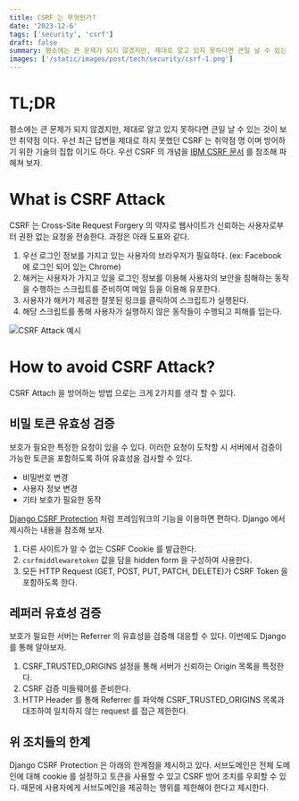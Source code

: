 ```yaml
---
title: CSRF 는 무엇인가?
date: '2023-12-6'
tags: ['security', 'csrf']
draft: false
summary: 평소에는 큰 문제가 되지 않겠지만, 제대로 알고 있지 못하다면 큰일 날 수 있는 것이 보안 취약점 이다. 우선 최근 답변을 제대로 하지 못했던 CSRF 는 취약점 명 이며 방어하기 위한 기술의 집합 이기도 하다. 우선 CSRF 의 개념을 IBM CSRF 문서를 참조해 파헤쳐 보자.
images: ['/static/images/post/tech/security/csrf-1.png']
---
```


# TL;DR

평소에는 큰 문제가 되지 않겠지만, 제대로 알고 있지 못하다면 큰일 날 수 있는 것이 보안 취약점 이다. 우선 최근 답변을 제대로 하지 못했던 CSRF 는 취약점 명 이며 방어하기 위한 기술의 집합 이기도 하다. 우선 CSRF 의 개념을 [IBM CSRF 문서](https://www.ibm.com/docs/ko/sva/10.0.4?topic=configuration-prevention-cross-site-request-forgery-csrf-attacks) 를 참조해 파헤쳐 보자.

# What is CSRF Attack

CSRF 는 Cross-Site Request Forgery 의 약자로 웹사이트가 신뢰하는 사용자로부터 권한 없는 요청을 전송한다. 과정은 아래 도표와 같다. 

1. 우선 로그인 정보를 가지고 있는 사용자의 브라우저가 필요하다. (ex: Facebook 에 로그인 되어 있는 Chrome)
2. 해커는 사용자가 가지고 있을 로그인 정보를 이용해 사용자의 보안을 침해하는 동작을 수행하는 스크립트를 준비하여 메일 등을 이용해 유포한다.
3. 사용자가 해커가 제공한 잘못된 링크를 클릭하여 스크립트가 실행된다.
4. 해당 스크립트를 통해 사용자가 실행하지 않은 동작들이 수행되고 피해를 입는다.

![CSRF Attack 예시](/static/images/post/tech/security/csrf-1.png)

# How to avoid CSRF Attack?

CSRF Attach 을 방어하는 방법 으로는 크게 2가지를 생각 할 수 있다.

## 비밀 토큰 유효성 검증

보호가 필요한 특정한 요청이 있을 수 있다. 이러한 요청이 도착할 시 서버에서 검증이 가능한 토큰을 포함하도록 하여 유효성을 검사할 수 있다.

- 비밀번호 변경
- 사용자 정보 변경
- 기타 보호가 필요한 동작

[Django CSRF Protection](https://docs.djangoproject.com/en/4.2/ref/csrf/) 처럼 프레임워크의 기능을 이용하면 편하다. Django 에서 제시하는 내용을 참조해 보자.

1. 다른 사이트가 알 수 없는 CSRF Cookie 를 발급한다.
2. `csrfmiddlewaretoken` 값을 담을 hidden form 을 구성하여 사용한다.
3. 모든 HTTP Request (GET, POST, PUT, PATCH, DELETE)가 CSRF Token 을 포함하도록 한다.

## 레퍼러 유효성 검증

보호가 필요한 서버는 Referrer 의 유효성을 검증해 대응할 수 있다. 이번에도 Django 를 통해 알아보자.

1. CSRF_TRUSTED_ORIGINS 설정을 통해 서버가 신뢰하는 Origin 목록을 특정한다.
2. CSRF 검증 미들웨어를 준비한다.
3. HTTP Header 를 통해 Referrer 를 파악해 CSRF_TRUSTED_ORIGINS 목록과 대조하여 일치하지 않는 request 를 접근 제한한다.

## 위 조치들의 한계

Django CSRF Protection 은 아래의 한계점을 제시하고 있다. 서브도메인은 전체 도메인에 대해 cookie 를 설정하고 토큰을 사용할 수 있고 CSRF 방어 조치를 우회할 수 있다. 때문에 사용자에게 서브도메인을 제공하는 행위를 제한해야 한다고 제시한다.

